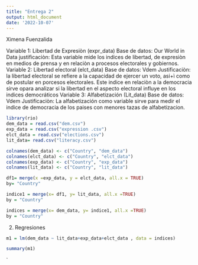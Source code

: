 ```yaml
---
title: "Entrega 2"
output: html_document
date: '2022-10-07'
---
```

Ximena Fuenzalida 

Variable 1: Libertad de Expresiòn (expr_data)
Base de datos:  Our World in  Data
justificaciòn: Esta variable mide los indices de libertad, de expresiòn en medios de prensa y en relaciòn a procesos electorales y gobiernos. 
Variable 2: Libertad electoral (elct_data) 
Base de datos: Vdem 
Justificaciòn: la libertad electoral se refiere a la capacidad de ejercer un voto, asi+ì como de postular en porcesos electorales. Este indice en relaciòn a la democracia sirve opara analizar si la libertad en el aspecto electoral influye en los indices democráticos
Variable 3: Alfabetización (Lit_data)
Base de datos: Vdem 
Justificaciòn: La alfabetización como variable sirve para medir el indice de democracia  de los paises con menores tazas de alfabetizacion. 




```r
library(rio)
dem_data = read.csv("dem.csv")
exp_data = read.csv("expression .csv")
elct_data = read.csv("elections.csv")
lit_data= read.csv("literacy.csv")
```


```r
colnames(dem_data) <- c("Country", "dem_data")
colnames(elct_data) <- c("Country", "elct_data")
colnames(exp_data) <- c("Country", "exp_data")
colnames(lit_data) <- c("Country", "lit_data")

```



```r
df1= merge(x =exp_data, y = elct_data, all.x = TRUE)
by= "Country"
```

```r
indice1 = merge(x= df1, y= lit_data, all.x =TRUE)
by = "Country"
```

```r
indices = merge(x= dem_data, y= indice1, all.x =TRUE)
by = "Country"
```




2. Regresiones
```r
m1 = lm(dem_data ~ lit_data+exp_data+elct_data , data = indices)

summary(m1)
```


`
